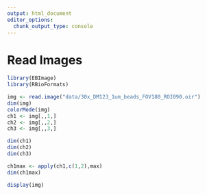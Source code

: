 ```yaml
---
output: html_document
editor_options: 
  chunk_output_type: console
---
```

# Read Images


```r
library(EBImage)
library(RBioFormats)
```

```r
img <- read.image("data/30x_DM123_1um_beads_FOV180_ROI090.oir")
dim(img)
colorMode(img)
ch1 <- img[,,1,]
ch2 <- img[,,2,]
ch3 <- img[,,3,]

dim(ch1)
dim(ch2)
dim(ch3)

ch1max <- apply(ch1,c(1,2),max)
dim(ch1max)
```

```r
display(img)
```